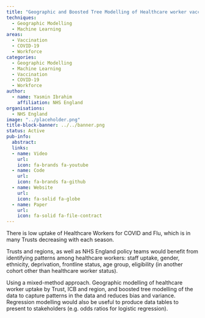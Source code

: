 ```yaml
---
title: "Geographic and Boosted Tree Modelling of Healthcare worker vaccination uptake"
techniques:
  - Geographic Modelling
  - Machine Learning
areas:
  - Vaccination
  - COVID-19
  - Workforce
categories:
  - Geographic Modelling
  - Machine Learning
  - Vaccination
  - COVID-19
  - Workforce
author:
  - name: Yasmin Ibrahim
    affiliation: NHS England
organisations: 
  - NHS England 
image: "../placeholder.png"
title-block-banner: ../../banner.png
status: Active
pub-info:
  abstract:
  links:
  - name: Video
    url:
    icon: fa-brands fa-youtube
  - name: Code
    url:
    icon: fa-brands fa-github
  - name: Website
    url:
    icon: fa-solid fa-globe
  - name: Paper
    url:
    icon: fa-solid fa-file-contract
---
```


There is low uptake of Healthcare Workers for COVID and Flu, which is in many Trusts decreasing with each season.

Trusts and regions, as well as NHS England policy teams would benefit from identifying patterns among healthcare workers: staff uptake, gender, ethnicity, deprivation, frontline status, age group, eligibility (in another cohort other than healthcare worker status).

Using a mixed-method approach. Geographic modelling of healthcare worker uptake by Trust, ICB and region, and boosted tree modelling of the data to capture patterns in the data and reduces bias and variance. Regression modelling would also be useful to produce data tables to present to stakeholders (e.g. odds ratios for logistic regression).

